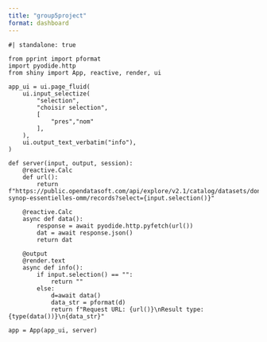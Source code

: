 ```yaml
---
title: "group5project"
format: dashboard
---
```


```shinylive-python

#| standalone: true

from pprint import pformat
import pyodide.http
from shiny import App, reactive, render, ui

app_ui = ui.page_fluid(
    ui.input_selectize(
        "selection",
        "choisir selection",
        [
            "pres","nom"
        ],
    ),
    ui.output_text_verbatim("info"),
)

def server(input, output, session):
    @reactive.Calc
    def url():
        return f"https://public.opendatasoft.com/api/explore/v2.1/catalog/datasets/donnees-synop-essentielles-omm/records?select={input.selection()}"

    @reactive.Calc
    async def data():
        response = await pyodide.http.pyfetch(url())
        dat = await response.json()
        return dat

    @output
    @render.text
    async def info():
        if input.selection() == "":
            return ""
        else:
            d=await data()
            data_str = pformat(d)
            return f"Request URL: {url()}\nResult type: {type(data())}\n{data_str}"

app = App(app_ui, server)

```
